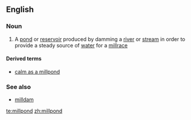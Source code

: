 ==English==

===Noun===
{{en-noun}}

# A [[pond]] or [[reservoir]] produced by damming a [[river]] or [[stream]] in order to provide a steady source of [[water]] for a [[millrace]]

====Derived terms====
* [[calm as a millpond]]

===See also===
*[[milldam]]

[[te:millpond]]
[[zh:millpond]]